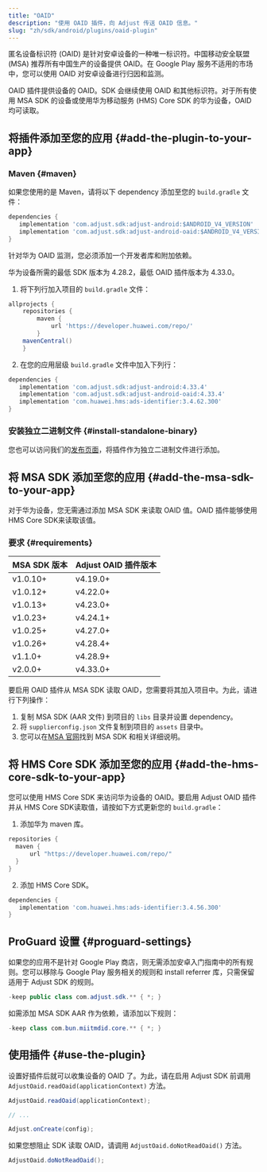 ```yaml
---
title: "OAID"
description: "使用 OAID 插件，向 Adjust 传送 OAID 信息。"
slug: "zh/sdk/android/plugins/oaid-plugin"
---
```


匿名设备标识符 \(OAID\) 是针对安卓设备的一种唯一标识符。中国移动安全联盟 \(MSA\) 推荐所有中国生产的设备提供 OAID。在 Google Play 服务不适用的市场中，您可以使用 OAID 对安卓设备进行归因和监测。

OAID 插件提供设备的 OAID。SDK 会继续使用 OAID 和其他标识符。对于所有使用 MSA SDK 的设备或使用华为移动服务 \(HMS\) Core SDK 的华为设备，OAID 均可读取。

## 将插件添加至您的应用 {#add-the-plugin-to-your-app}

### Maven {#maven}

如果您使用的是 Maven，请将以下 dependency 添加至您的 `build.gradle` 文件：

<CodeBlock title="build.gradle">

```groovy
dependencies {
   implementation 'com.adjust.sdk:adjust-android:$ANDROID_V4_VERSION'
   implementation 'com.adjust.sdk:adjust-android-oaid:$ANDROID_V4_VERSION'
}

```

</CodeBlock>

针对华为 OAID 监测，您必须添加一个开发者库和附加依赖。

<Callout type="important">

华为设备所需的最低 SDK 版本为 4\.28\.2，最低 OAID 插件版本为 4\.33\.0。

</Callout>

1. 将下列行加入项目的 `build.gradle` 文件：

<CodeBlock title="build.gradle">

```groovy
allprojects {
    repositories {
        maven {
            url 'https://developer.huawei.com/repo/'
        }
    mavenCentral()
    }

```

</CodeBlock>

2. 在您的应用层级 `build.gradle` 文件中加入下列行：

<CodeBlock title="build.gradle">

```groovy
dependencies {
   implementation 'com.adjust.sdk:adjust-android:4.33.4'
   implementation 'com.adjust.sdk:adjust-android-oaid:4.33.4'
   implementation 'com.huawei.hms:ads-identifier:3.4.62.300'
}

```

</CodeBlock>

### 安装独立二进制文件 {#install-standalone-binary}

您也可以访问我们的[发布页面](https://github.com/adjust/android_sdk/releases)，将插件作为独立二进制文件进行添加。

## 将 MSA SDK 添加至您的应用 {#add-the-msa-sdk-to-your-app}

<Callout type="note">

对于华为设备，您无需通过添加 MSA SDK 来读取 OAID 值。OAID 插件能够使用HMS Core SDK来读取该值。

</Callout>

### 要求 {#requirements}

| MSA SDK 版本 | Adjust OAID 插件版本 |
| ------------ | -------------------- |
| v1\.0\.10\+  | v4\.19\.0\+          |
| v1\.0\.12\+  | v4\.22\.0\+          |
| v1\.0\.13\+  | v4\.23\.0\+          |
| v1\.0\.23\+  | v4\.24\.1\+          |
| v1\.0\.25\+  | v4\.27\.0\+          |
| v1\.0\.26\+  | v4\.28\.4\+          |
| v1\.1\.0\+   | v4\.28\.9\+          |
| v2\.0\.0\+   | v4\.33\.0\+          |

要启用 OAID 插件从 MSA SDK 读取 OAID，您需要将其加入项目中。为此，请进行下列操作：

1. 复制 MSA SDK \(AAR 文件\) 到项目的 `libs` 目录并设置 dependency。
2. 将 `supplierconfig.json` 文件复制到项目的 `assets` 目录中。
3. 您可以在[MSA 官网](http://www.msa-alliance.cn/col.jsp?id=120)找到 MSA SDK 和相关详细说明。

## 将 HMS Core SDK 添加至您的应用 {#add-the-hms-core-sdk-to-your-app}

您可以使用 HMS Core SDK 来访问华为设备的 OAID。要启用 Adjust OAID 插件并从 HMS Core SDK读取值，请按如下方式更新您的 `build.gradle`：

1. 添加华为 maven 库。

<CodeBlock title="build.gradle">

```groovy
repositories {
  maven {
      url "https://developer.huawei.com/repo/"
  }
}

```

</CodeBlock>

2. 添加 HMS Core SDK。

<CodeBlock title="build.gradle">

```groovy
dependencies {
   implementation 'com.huawei.hms:ads-identifier:3.4.56.300'
}

```

</CodeBlock>

## ProGuard 设置 {#proguard-settings}

如果您的应用不是针对 Google Play 商店，则无需添加安卓入门指南中的所有规则。您可以移除与 Google Play 服务相关的规则和 install referrer 库，只需保留适用于 Adjust SDK 的规则。

<CodeBlock title="proguard.pro">

```java
-keep public class com.adjust.sdk.** { *; }
```

</CodeBlock>

如需添加 MSA SDK AAR 作为依赖，请添加以下规则：

<CodeBlock title="proguard.pro">

```java
-keep class com.bun.miitmdid.core.** { *; }
```

</CodeBlock>

## 使用插件 {#use-the-plugin}

设置好插件后就可以收集设备的 OAID 了。为此，请在启用 Adjust SDK 前调用 `AdjustOaid.readOaid(applicationContext)` 方法。

<Tabs>
<Tab title="Java">

```java
AdjustOaid.readOaid(applicationContext);

// ...

Adjust.onCreate(config);
```

</Tab>
</Tabs>

如果您想阻止 SDK 读取 OAID，请调用 `AdjustOaid.doNotReadOaid()` 方法。

<Tabs>
<Tab title="Java">

```java
AdjustOaid.doNotReadOaid();

```

</Tab>
</Tabs>
